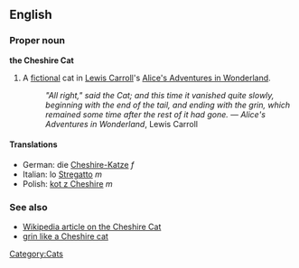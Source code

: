 ==English==
===Proper noun===
'''the Cheshire Cat'''

#A [[fictional]] cat in [[w:Lewis Carroll|Lewis Carroll]]'s [[w:Alice's Adventures in Wonderland|Alice's Adventures in Wonderland]].
#:''"All right," said the Cat; and this time it vanished quite slowly, beginning with the end of the tail, and ending with the grin, which remained some time after the rest of it had gone.'' &mdash; ''Alice's Adventures in Wonderland'', Lewis Carroll

====Translations====

*German: die [[Cheshire-Katze]] ''f''
*Italian: lo [[Stregatto]] ''m''
*Polish: [[kot z Cheshire]] ''m''


===See also===
*[[w:Cheshire_cat|Wikipedia article on the Cheshire Cat]]
*[[grin like a Cheshire cat]]
[[Category:Cats]]